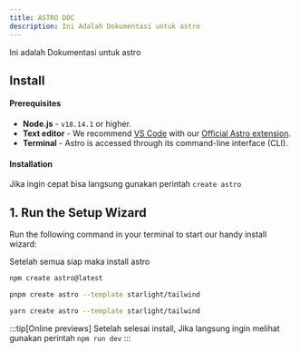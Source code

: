 ```yaml
---
title: ASTRO DOC
description: Ini Adalah Dokumentasi untuk astro
---
```


Ini adalah Dokumentasi untuk astro

## Install 

#### Prerequisites

- **Node.js** - `v18.14.1` or higher.
- **Text editor** - We recommend [VS Code](https://code.visualstudio.com/) with our [Official Astro extension](https://marketplace.visualstudio.com/items?itemName=astro-build.astro-vscode).
- **Terminal** - Astro is accessed through its command-line interface (CLI).

#### Installation

Jika ingin cepat bisa langsung gunakan perintah `create astro`



## 1. Run the Setup Wizard

Run the following command in your terminal to start our handy install wizard:

Setelah semua siap maka install astro 


<Tabs>
<TabItem label="npm">

```sh
npm create astro@latest
```

</TabItem>
<TabItem label="pnpm">

```sh
pnpm create astro --template starlight/tailwind
```

</TabItem>
<TabItem label="Yarn">

```sh
yarn create astro --template starlight/tailwind
```
</TabItem>
</Tabs>


:::tip[Online previews]
Setelah selesai install, Jika langsung ingin melihat gunakan perintah `npm run dev`
:::